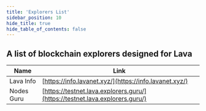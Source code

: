 ```yaml
---
title: 'Explorers List'
sidebar_position: 10
hide_title: true
hide_table_of_contents: false
---
```



<PageTitle iconUrl="img/lava-icon.svg" title="Lava Explorers List" />

## A list of blockchain explorers designed for Lava

| Name             | Link |
| ---------------- | ---- |
| Lava Info | [https://info.lavanet.xyz/](https://info.lavanet.xyz/) |
| Nodes Guru | [https://testnet.lava.explorers.guru/](https://testnet.lava.explorers.guru/) |
